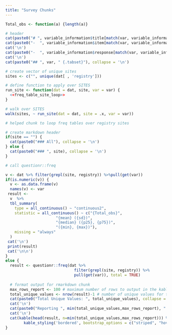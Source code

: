 ```yaml
---
title: "Survey Chunks"
---
```

```r
Total_obs <- function(a) {length(a)}
```

```r

# header
cat(paste0("# ", variable_information$title[match(var, variable_information$var)]), collapse = '\n')
cat(paste0("-  ", variable_information$item[match(var, variable_information$var)]), collapse = '\n')
cat('\n')
cat(paste0("-  ", variable_information$response[match(var, variable_information$var)]), collapse = '\n')
cat('\n')
cat(paste0("## ", var, " {.tabset}"), collapse = '\n')

# create vector of unique sites 
sites <- c("", unique(dat[ , 'registry']))

# define function to apply over SITES
run_site <- function(dat = dat, site, var = var) {
  <<freq_table_site_loop>>
}

# walk over SITES
walk(sites, ~ run_site(dat = dat, site = .x, var = var))
```


```r
# helped chunk to loop freq tables over registry sites

# create markdown header
if(site == "") {
  cat(paste0("### All"), collapse = '\n')
} else {
  cat(paste0("### ", site), collapse = '\n')
}

# call questionr::freq

v <- dat %>% filter(grepl(site, registry)) %>%pull(get(var))
if(is.numeric(v)) {
  v <- as.data.frame(v)
  names(v) <- var
 result <-
  v  %>%
  tbl_summary(
    type = all_continuous() ~ "continuous2",
    statistic = all_continuous() ~ c("{Total_obs}",
                      "{mean} ({sd})",
                      "{median} ({p25}, {p75})",
                      "({min}, {max})"),
    missing = "always"
  )
 cat('\n')
 print(result)
 cat('\n\n')
}
else {
  result <- questionr::freq(dat %>%
                              filter(grepl(site, registry)) %>%
                              pull(get(var)), total = TRUE)
  
  # format output for rmarkdown chunk
  max_rows_report <- 100 # maximum number of rows to output in the kable table
  total_unique_values <- nrow(result)-1 # number of unique values for the variable
  cat(paste0("Total Unique Values: ", total_unique_values), collapse = '\n')
  cat('\n')
  cat(paste0("Reporting ", min(total_unique_values,max_rows_report), " values"), collapse = '\n')
  cat('\n')
  cat(kable(head(result, n=min(total_unique_values,max_rows_report))) %>%
        kable_styling('bordered', bootstrap_options = c("striped", "hover", "condensed"), full_width = F, position = 'center'), '\n\n')
}
```


